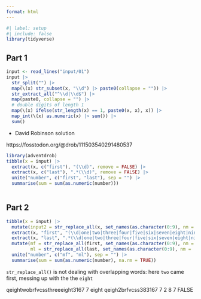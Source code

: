 ```yaml
---
format: html
---
```




```r
#| label: setup
#| include: false
library(tidyverse)
```

## Part 1

```r
input <- read_lines("input/01")
input |> 
  str_split("") |> 
  map(\(x) str_subset(x, "\\d") |> paste0(collapse = "")) |> 
  str_extract_all("^\\d|\\d$") |> 
  map(paste0, collapse = "") |> 
  # double digits of length 1
  map(\(x) ifelse(str_length(x) == 1, paste0(x, x), x)) |> 
  map_int(\(x) as.numeric(x) |> sum()) |> 
  sum()

```

- David Robinson solution

https://fosstodon.org/@drob/111503540291480537

```r
library(adventdrob)
tibble(x = input) |> 
  extract(x, c("first"), "(\\d)", remove = FALSE) |> 
  extract(x, c("last"), ".*(\\d)", remove = FALSE) |> 
  unite("number", c("first", "last"), sep = "") |> 
  summarise(sum = sum(as.numeric(number)))
  
```

## Part 2


```r
tibble(x = input) |> 
  mutate(input2 = str_replace_all(x, set_names(as.character(0:9), nm =  xfun::numbers_to_words(0:9)))) |> 
  extract(x, "first", "(\\d|one|two|three|four|five|six|seven|eight|nine)", remove = FALSE) |> 
  extract(x, "last", ".*(\\d|one|two|three|four|five|six|seven|eight|nine)", remove = FALSE)  |> 
  mutate(mf = str_replace_all(first, set_names(as.character(0:9), nm =  xfun::numbers_to_words(0:9))),
         ml = str_replace_all(last, set_names(as.character(0:9), nm =  xfun::numbers_to_words(0:9)))) |> 
  unite("number", c("mf", "ml"), sep = "") |> 
  summarise(sum = sum(as.numeric(number), na.rm = TRUE))
```

`str_replace_all()` is not dealing with overlapping words:
here `two` came first, messing up with the the `eight`

qeightwobrfvcssthreeeight3167       7     eight qeigh2brfvcss383167            7     2      8     7     FALSE

